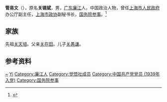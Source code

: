 '''管易文'''（{{bd|1896年|8月|1995年|12月2日}}），原名'''关锡斌'''，男，[[广东省|广东]][[廉江市|廉江]]人，中国政治人物，曾任[[上海市人民政府|上海市人民政府]]办公厅副主任，[[中国人民政治协商会议上海市委员会|上海市政协]]副秘书长，[[国务院参事室|国务院参事]]。<ref>{{Cite web|title=海安政协|url=http://zx.haian.gov.cn/zx/infodetail/?infoid=9c70677c-75d9-4748-b0ef-84b524d56647&categoryNum=015|accessdate=2020-08-21|work=政协海安市委员会}}</ref>

== 家族 ==
先祖[[关天培|关天培]]。父亲[[关在田|关在田]]。儿子[[关愚谦|关愚谦]]。

== 参考资料 ==
{{reflist}}

{{中國人物小作品}}
{{国务院参事}}

{{Authority control}}
{{DEFAULTSORT:Guan管}}
[[Category:关姓|~]]
[[Category:管姓|Yi]]
[[Category:廉江人|Category:廉江人]]
[[Category:觉悟社成员|Category:觉悟社成员]]
[[Category:中国共产党党员_(1939年入党)|Category:中国共产党党员 (1939年入党)]]
[[Category:国务院参事|Category:国务院参事]]